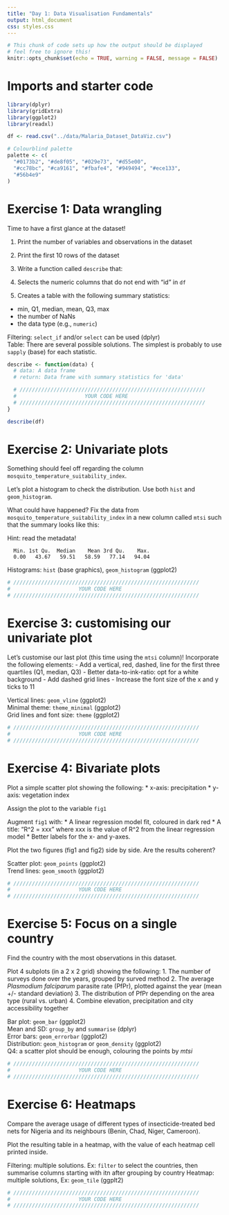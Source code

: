 ```yaml
---
title: "Day 1: Data Visualisation Fundamentals"
output: html_document
css: styles.css
---
```


```r
# This chunk of code sets up how the output should be displayed
# feel free to ignore this!
knitr::opts_chunk$set(echo = TRUE, warning = FALSE, message = FALSE)
```

# Imports and starter code

```r
library(dplyr)
library(gridExtra)
library(ggplot2)
library(readxl)

df <- read.csv("../data/Malaria_Dataset_DataViz.csv")

# Colourblind palette
palette <- c(
  "#0173b2", "#de8f05", "#029e73", "#d55e00",
  "#cc78bc", "#ca9161", "#fbafe4", "#949494", "#ece133",
  "#56b4e9"
)
```

# Exercise 1: Data wrangling

Time to have a first glance at the dataset!

1. Print the number of variables and observations in the dataset

2. Print the first 10 rows of the dataset

3. Write a function called ```describe``` that:
 1. Selects the numeric columns that do not end with "id" in ```df```
 2. Creates a table with the following summary statistics:
  * min, Q1, median, mean, Q3, max
  * the number of NaNs
  * the data type (e.g., ```numeric```)

<p class="hint">
  Filtering: ```select_if``` and/or ```select``` can be used (dplyr) <br>
  Table: There are several possible solutions. The simplest is probably to use ```sapply``` (base) for each statistic.
</p>

```r
describe <- function(data) {
  # data: A data frame
  # return: Data frame with summary statistics for 'data'

  # ////////////////////////////////////////////////////////////
  #                      YOUR CODE HERE
  # ////////////////////////////////////////////////////////////
}

describe(df)
```

# Exercise 2: Univariate plots

Something should feel off regarding the column ```mosquito_temperature_suitability_index```.

Let's plot a histogram to check the distribution. Use both ```hist``` and ```geom_histogram```.

What could have happened? Fix the data from ```mosquito_temperature_suitability_index``` in a new column called ```mtsi``` such that the summary looks like this:

Hint: read the metadata!

```
  Min. 1st Qu.  Median    Mean 3rd Qu.    Max.
  0.00   43.67   59.51   58.59   77.14   94.04
```

<p class="hint">
  Histograms: ```hist``` (base graphics), ```geom_histogram``` (ggplot2)
</p>

```r
# ////////////////////////////////////////////////////////////
#                      YOUR CODE HERE
# ////////////////////////////////////////////////////////////
```

# Exercise 3: customising our univariate plot

Let's customise our last plot (this time using the ```mtsi``` column)!
Incorporate the following elements:
  - Add a vertical, red, dashed, line for the first three quartiles (Q1, median, Q3)
  - Better data-to-ink-ratio: opt for a white background
  - Add dashed grid lines
  - Increase the font size of the x and y ticks to 11

<p class="hint">
  Vertical lines: ```geom_vline``` (ggplot2) <br>
  Minimal theme: ```theme_minimal``` (ggplot2) <br>
  Grid lines and font size: ```theme``` (ggplot2) <br>
</p>

```r
# ////////////////////////////////////////////////////////////
#                      YOUR CODE HERE
# ////////////////////////////////////////////////////////////
```

# Exercise 4: Bivariate plots

Plot a simple scatter plot showing the following:
* x-axis: precipitation
* y-axis: vegetation index

Assign the plot to the variable ```fig1```

Augment ```fig1``` with:
* A linear regression model fit, coloured in dark red
* A title: "R^2 = xxx" where xxx is the value of R^2 from the linear regression model
* Better labels for the x- and y-axes.

Plot the two figures (fig1 and fig2) side by side. Are the results coherent?

<p class="hint">
Scatter plot: ```geom_points``` (ggplot2) <br>
Trend lines: ```geom_smooth``` (ggplot2)
</p>

```r
# ////////////////////////////////////////////////////////////
#                      YOUR CODE HERE
# ////////////////////////////////////////////////////////////
```

# Exercise 5: Focus on a single country

Find the country with the most observations in this dataset.

Plot 4 subplots (in a 2 x 2 grid) showing the following:
1. The number of surveys done over the years, grouped by surved method
2. The average *Plasmodium falciparum* parasite rate (PfPr), plotted against the year (mean +/- standard deviation)
3. The distribution of PfPr depending on the area type (rural vs. urban)
4. Combine elevation, precipitation and city accessibility together

<p class="hint">
Bar plot: ```geom_bar``` (ggplot2) <br>
Mean and SD: ```group_by``` and ```summarise``` (dplyr) <br>
Error bars: ```geom_errorbar``` (ggplot2) <br>
Distribution: ```geom_histogram``` or ```geom_density``` (ggplot2) <br>
Q4: a scatter plot should be enough, colouring the points by *mtsi*
</p>

```r
# ////////////////////////////////////////////////////////////
#                      YOUR CODE HERE
# ////////////////////////////////////////////////////////////
```

# Exercise 6: Heatmaps

Compare the average usage of different types of insecticide-treated bed nets for Nigeria and its neighbours (Benin, Chad, Niger, Cameroon).

Plot the resulting table in a heatmap, with the value of each heatmap cell printed inside.

<p class="hint">
Filtering: multiple solutions. Ex: ```filter``` to select the countries, then summarise columns starting with itn after grouping by country
Heatmap: multiple solutions, Ex: ```geom_tile``` (ggplt2) <br>
</p>

```r
# ////////////////////////////////////////////////////////////
#                      YOUR CODE HERE
# ////////////////////////////////////////////////////////////
```